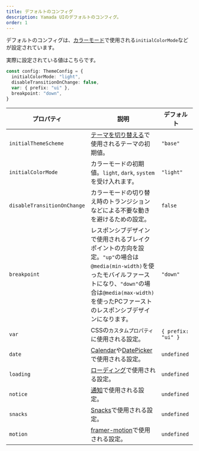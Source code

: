 ```yaml
---
title: デフォルトのコンフィグ
description: Yamada UIのデフォルトのコンフィグ。
order: 1
---
```


デフォルトのコンフィグは、[カラーモード](/styled-system/color-mode)で使用される`initialColorMode`などが設定されています。

実際に設定されている値はこちらです。

```ts
const config: ThemeConfig = {
  initialColorMode: "light",
  disableTransitionOnChange: false,
  var: { prefix: "ui" },
  breakpoint: "down",
}
```

| プロパティ                  | 説明                                                                                                                                                                                                                       | デフォルト         |
| --------------------------- | -------------------------------------------------------------------------------------------------------------------------------------------------------------------------------------------------------------------------- | ------------------ |
| `initialThemeScheme`        | [テーマを切り替える](/styled-system/theming/switch-themes)で使用されるテーマの初期値。                                                                                                                                      | `"base"`           |
| `initialColorMode`          | カラーモードの初期値。`light`, `dark`, `system`を受け入れます。                                                                                                                                                            | `"light"`          |
| `disableTransitionOnChange` | カラーモードの切り替え時のトランジションなどによる不要な動きを避けるための設定。                                                                                                                                           | `false`            |
| `breakpoint`                | レスポンシブデザインで使用されるブレイクポイントの方向を設定。`"up"`の場合は`@media(min-width)`を使ったモバイルファーストになり、`"down"`の場合は`@media(max-width)`を使ったPCファーストのレスポンシブデザインになります。 | `"down"`           |
| `var`                       | CSSの`カスタムプロパティ`に使用される設定。                                                                                                                                                                                | `{ prefix: "ui" }` |
| `date`                      | [Calendar](/components/data-display/calendar)や[DatePicker](/components/forms/date-picker)で使用される設定。                                                                                                               | `undefined`        |
| `loading`                   | [ローディング](/styled-system/loading)で使用される設定。                                                                                                                                                                   | `undefined`        |
| `notice`                    | [通知](/styled-system/notification)で使用される設定。                                                                                                                                                                      | `undefined`        |
| `snacks`                    | [Snacks](/hooks/use-snacks)で使用される設定。                                                                                                                                                                              | `undefined`        |
| `motion`                    | [framer-motion](https://www.framer.com/motion/motion-config/)で使用される設定。                                                                                                                                            | `undefined`        |
